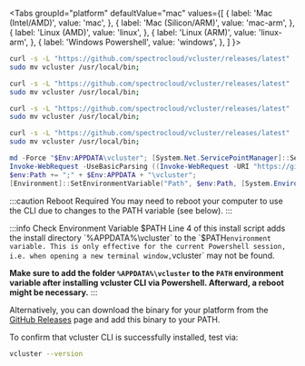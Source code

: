 

<Tabs
  groupId="platform"
  defaultValue="mac"
  values={[
    { label: 'Mac (Intel/AMD)', value: 'mac', },
    { label: 'Mac (Silicon/ARM)', value: 'mac-arm', },
    { label: 'Linux (AMD)', value: 'linux', },
    { label: 'Linux (ARM)', value: 'linux-arm', },
    { label: 'Windows Powershell', value: 'windows', },
  ]
}>
<TabItem value="mac">

```bash
curl -s -L "https://github.com/spectrocloud/vcluster/releases/latest" | sed -nE 's!.*"([^"]*vcluster-darwin-amd64)".*!https://github.com\1!p' | xargs -n 1 curl -L -o vcluster && chmod +x vcluster;
sudo mv vcluster /usr/local/bin;
```

</TabItem>
<TabItem value="mac-arm">

```bash
curl -s -L "https://github.com/spectrocloud/vcluster/releases/latest" | sed -nE 's!.*"([^"]*vcluster-darwin-arm64)".*!https://github.com\1!p' | xargs -n 1 curl -L -o vcluster && chmod +x vcluster;
sudo mv vcluster /usr/local/bin;
```

</TabItem>
<TabItem value="linux">

```bash
curl -s -L "https://github.com/spectrocloud/vcluster/releases/latest" | sed -nE 's!.*"([^"]*vcluster-linux-amd64)".*!https://github.com\1!p' | xargs -n 1 curl -L -o vcluster && chmod +x vcluster;
sudo mv vcluster /usr/local/bin;
```

</TabItem>
<TabItem value="linux-arm">

```bash
curl -s -L "https://github.com/spectrocloud/vcluster/releases/latest" | sed -nE 's!.*"([^"]*vcluster-linux-arm64)".*!https://github.com\1!p' | xargs -n 1 curl -L -o vcluster && chmod +x vcluster;
sudo mv vcluster /usr/local/bin;
```

</TabItem>
<TabItem value="windows">

```powershell {4}
md -Force "$Env:APPDATA\vcluster"; [System.Net.ServicePointManager]::SecurityProtocol = [System.Net.SecurityProtocolType]'Tls,Tls11,Tls12';
Invoke-WebRequest -UseBasicParsing ((Invoke-WebRequest -URI "https://github.com/spectrocloud/vcluster/releases/latest" -UseBasicParsing).Content -replace "(?ms).*`"([^`"]*vcluster-windows-amd64.exe)`".*","https://github.com/`$1") -o $Env:APPDATA\vcluster\vcluster.exe;
$env:Path += ";" + $Env:APPDATA + "\vcluster";
[Environment]::SetEnvironmentVariable("Path", $env:Path, [System.EnvironmentVariableTarget]::User);
```

:::caution Reboot Required
You may need to reboot your computer to use the CLI due to changes to the PATH variable (see below).
:::

:::info Check Environment Variable $PATH
Line 4 of this install script adds the install directory `%APPDATA%\vcluster` to the `$PATH` environment variable. This is only effective for the current Powershell session, i.e. when opening a new terminal window, `vcluster` may not be found.

**Make sure to add the folder `%APPDATA%\vcluster` to the `PATH` environment variable after installing vcluster CLI via Powershell. Afterward, a reboot might be necessary.**
:::

</TabItem>
</Tabs>

Alternatively, you can download the binary for your platform from the [GitHub Releases](https://github.com/spectrocloud/vcluster/releases) page and add this binary to your PATH.

To confirm that vcluster CLI is successfully installed, test via:
```bash
vcluster --version
```
